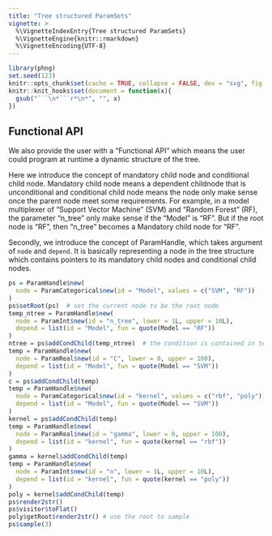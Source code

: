 ```yaml
---
title: "Tree structured ParamSets"
vignette: >
  %\VignetteIndexEntry{Tree structured ParamSets}
  %\VignetteEngine{knitr::rmarkdown}
  %\VignetteEncoding{UTF-8}
---
```


```r
library(phng)
set.seed(123)
knitr::opts_chunk$set(cache = TRUE, collapse = FALSE, dev = "svg", fig.height = 3.5)
knitr::knit_hooks$set(document = function(x){
  gsub("```\n*```r*\n*", "", x)
})
```

## Functional API

We also provide the user with a "Functional API" which means the user could program at runtime a dynamic structure of the tree. 

Here we introduce the concept of mandatory child node and conditional child node. Mandatory child node means a dependent childnode that is unconditional and conditional child node means the node only make sense once the parent node meet some requirements. For example, in a model multiplexer of "Support Vector Machine" (SVM) and "Random Forest" (RF), the parameter "n_tree" only make sense if the "Model" is "RF". But if the root node is "RF", then "n_tree" becomes a Mandatory child node for "RF".

Secondly, we introduce the concept of ParamHandle, which takes argument of `node` and `depend`. It is basically representing a node in the tree structure which contains pointers to its mandatory child nodes and conditional child nodes.

```r
ps = ParamHandle$new(
  node = ParamCategorical$new(id = "Model", values = c("SVM", "RF"))
)
ps$setRoot(ps)  # set the current node to be the root node
temp_ntree = ParamHandle$new(
  node = ParamInt$new(id = "n_tree", lower = 1L, upper = 10L), 
  depend = list(id = "Model", fun = quote(Model == "RF"))
)
ntree = ps$addCondChild(temp_ntree)  # the condition is contained in temp_ntree§depend already
temp = ParamHandle$new(
  node = ParamReal$new(id = "C", lower = 0, upper = 100), 
  depend = list(id = "Model", fun = quote(Model == "SVM"))
)
c = ps$addCondChild(temp)
temp = ParamHandle$new(
  node = ParamCategorical$new(id = "kernel", values = c("rbf", "poly")),
  depend = list(id = "Model", fun = quote(Model == "SVM"))
)
kernel = ps$addCondChild(temp)
temp = ParamHandle$new(
  node = ParamReal$new(id = "gamma", lower = 0, upper = 100), 
  depend = list(id = "kernel", fun = quote(kernel == "rbf"))
)
gamma = kernel$addCondChild(temp)
temp = ParamHandle$new(
  node = ParamInt$new(id = "n", lower = 1L, upper = 10L), 
  depend = list(id = "kernel", fun = quote(kernel == "poly"))
)
poly = kernel$addCondChild(temp)
ps$render2str()
ps$visitor$toFlat()
poly$getRoot$render2str() # use the root to sample
ps$sample(3)
```

